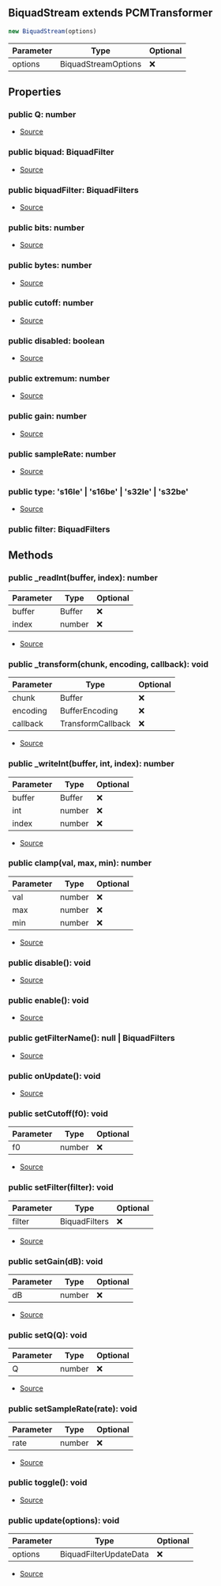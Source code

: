 ## BiquadStream extends PCMTransformer


```typescript
new BiquadStream(options)
```
| Parameter | Type | Optional |
| ----------- | ----------- | ----------- |
| options | BiquadStreamOptions | ❌ |


## Properties
### public Q: number
- [Source](https://github.com/Androz2091/discord-player/blob/e2a9cfc/packages/equalizer/src/biquad/BiquadStream.ts#L25)
### public biquad: BiquadFilter
- [Source](https://github.com/Androz2091/discord-player/blob/e2a9cfc/packages/equalizer/src/biquad/BiquadStream.ts#L21)
### public biquadFilter: BiquadFilters
- [Source](https://github.com/Androz2091/discord-player/blob/e2a9cfc/packages/equalizer/src/biquad/BiquadStream.ts#L24)
### public bits: number
- [Source](https://github.com/Androz2091/discord-player/blob/e2a9cfc/packages/equalizer/src/utils/PCMTransformer.ts#L13)
### public bytes: number
- [Source](https://github.com/Androz2091/discord-player/blob/e2a9cfc/packages/equalizer/src/utils/PCMTransformer.ts#L14)
### public cutoff: number
- [Source](https://github.com/Androz2091/discord-player/blob/e2a9cfc/packages/equalizer/src/biquad/BiquadStream.ts#L22)
### public disabled: boolean
- [Source](https://github.com/Androz2091/discord-player/blob/e2a9cfc/packages/equalizer/src/utils/PCMTransformer.ts#L16)
### public extremum: number
- [Source](https://github.com/Androz2091/discord-player/blob/e2a9cfc/packages/equalizer/src/utils/PCMTransformer.ts#L15)
### public gain: number
- [Source](https://github.com/Androz2091/discord-player/blob/e2a9cfc/packages/equalizer/src/biquad/BiquadStream.ts#L23)
### public sampleRate: number
- [Source](https://github.com/Androz2091/discord-player/blob/e2a9cfc/packages/equalizer/src/utils/PCMTransformer.ts#L17)
### public type: 's16le' \| 's16be' \| 's32le' \| 's32be'
- [Source](https://github.com/Androz2091/discord-player/blob/e2a9cfc/packages/equalizer/src/utils/PCMTransformer.ts#L12)
### public filter: BiquadFilters


## Methods
### public _readInt(buffer, index): number
| Parameter | Type | Optional |
| ----------- | ----------- | ----------- |
| buffer | Buffer | ❌ |
| index | number | ❌ |


- [Source](https://github.com/Androz2091/discord-player/blob/e2a9cfc/packages/equalizer/src/utils/PCMTransformer.ts#L62)
### public _transform(chunk, encoding, callback): void
| Parameter | Type | Optional |
| ----------- | ----------- | ----------- |
| chunk | Buffer | ❌ |
| encoding | BufferEncoding | ❌ |
| callback | TransformCallback | ❌ |


- [Source](https://github.com/Androz2091/discord-player/blob/e2a9cfc/packages/equalizer/src/biquad/BiquadStream.ts#L87)
### public _writeInt(buffer, int, index): number
| Parameter | Type | Optional |
| ----------- | ----------- | ----------- |
| buffer | Buffer | ❌ |
| int | number | ❌ |
| index | number | ❌ |


- [Source](https://github.com/Androz2091/discord-player/blob/e2a9cfc/packages/equalizer/src/utils/PCMTransformer.ts#L67)
### public clamp(val, max, min): number
| Parameter | Type | Optional |
| ----------- | ----------- | ----------- |
| val | number | ❌ |
| max | number | ❌ |
| min | number | ❌ |


- [Source](https://github.com/Androz2091/discord-player/blob/e2a9cfc/packages/equalizer/src/utils/PCMTransformer.ts#L72)
### public disable(): void
- [Source](https://github.com/Androz2091/discord-player/blob/e2a9cfc/packages/equalizer/src/utils/PCMTransformer.ts#L50)
### public enable(): void
- [Source](https://github.com/Androz2091/discord-player/blob/e2a9cfc/packages/equalizer/src/utils/PCMTransformer.ts#L54)
### public getFilterName(): null \| BiquadFilters
- [Source](https://github.com/Androz2091/discord-player/blob/e2a9cfc/packages/equalizer/src/biquad/BiquadStream.ts#L52)
### public onUpdate(): void
- [Source](https://github.com/Androz2091/discord-player/blob/e2a9cfc/packages/equalizer/src/utils/PCMTransformer.ts#L18)
### public setCutoff(f0): void
| Parameter | Type | Optional |
| ----------- | ----------- | ----------- |
| f0 | number | ❌ |


- [Source](https://github.com/Androz2091/discord-player/blob/e2a9cfc/packages/equalizer/src/biquad/BiquadStream.ts#L79)
### public setFilter(filter): void
| Parameter | Type | Optional |
| ----------- | ----------- | ----------- |
| filter | BiquadFilters | ❌ |


- [Source](https://github.com/Androz2091/discord-player/blob/e2a9cfc/packages/equalizer/src/biquad/BiquadStream.ts#L71)
### public setGain(dB): void
| Parameter | Type | Optional |
| ----------- | ----------- | ----------- |
| dB | number | ❌ |


- [Source](https://github.com/Androz2091/discord-player/blob/e2a9cfc/packages/equalizer/src/biquad/BiquadStream.ts#L83)
### public setQ(Q): void
| Parameter | Type | Optional |
| ----------- | ----------- | ----------- |
| Q | number | ❌ |


- [Source](https://github.com/Androz2091/discord-player/blob/e2a9cfc/packages/equalizer/src/biquad/BiquadStream.ts#L75)
### public setSampleRate(rate): void
| Parameter | Type | Optional |
| ----------- | ----------- | ----------- |
| rate | number | ❌ |


- [Source](https://github.com/Androz2091/discord-player/blob/e2a9cfc/packages/equalizer/src/utils/PCMTransformer.ts#L76)
### public toggle(): void
- [Source](https://github.com/Androz2091/discord-player/blob/e2a9cfc/packages/equalizer/src/utils/PCMTransformer.ts#L58)
### public update(options): void
| Parameter | Type | Optional |
| ----------- | ----------- | ----------- |
| options | BiquadFilterUpdateData | ❌ |


- [Source](https://github.com/Androz2091/discord-player/blob/e2a9cfc/packages/equalizer/src/biquad/BiquadStream.ts#L58)